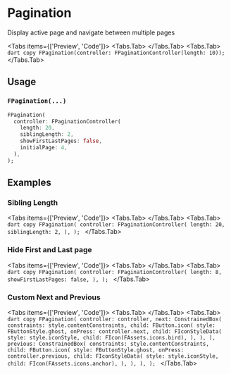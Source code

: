 
# Pagination
Display active page and navigate between multiple pages

<LinkBadgeGroup>
    <LinkBadge label="API Reference" href="https://pub.dev/documentation/forui/latest/forui.widgets.pagination/"/>
</LinkBadgeGroup>

<Tabs items={['Preview', 'Code']}>
    <Tabs.Tab>
        <Widget name='pagination' variant='default' height={400}/>
    </Tabs.Tab>
    <Tabs.Tab>
        ```dart copy
        FPagination(controller: FPaginationController(length: 10));
        ```
    </Tabs.Tab>
</Tabs>

## Usage

### `FPagination(...)`

```dart copy
FPagination(
  controller: FPaginationController(
    length: 20,
    siblingLength: 2,
    showFirstLastPages: false,
    initialPage: 4,
  ),
);
```

## Examples


### Sibling Length
<Tabs items={['Preview', 'Code']}>
    <Tabs.Tab>
        <Widget name='pagination' variant='siblingLength' height={400}/>
    </Tabs.Tab>
    <Tabs.Tab>
        ```dart copy
        FPagination(
          controller: FPaginationController(
            length: 20,
            siblingLength: 2,
          ),
        );
        ```
    </Tabs.Tab>
</Tabs>


### Hide First and Last page
<Tabs items={['Preview', 'Code']}>
    <Tabs.Tab>
        <Widget name='pagination' variant='hideFirstLast' height={400}/>
    </Tabs.Tab>
    <Tabs.Tab>
        ```dart copy
        FPagination(
          controller: FPaginationController(
            length: 8,
            showFirstLastPages: false,
          ),
        );
        ```
    </Tabs.Tab>
</Tabs>

### Custom Next and Previous
<Tabs items={['Preview', 'Code']}>
    <Tabs.Tab>
        <Widget name='pagination' variant='customIcon' height={400}/>
    </Tabs.Tab>
    <Tabs.Tab>
        ```dart copy
        FPagination(
          controller: controller,
          next: ConstrainedBox(
            constraints: style.contentConstraints,
              child: FButton.icon(
                style: FButtonStyle.ghost,
                onPress: controller.next,
                child: FIconStyleData(
                  style: style.iconStyle,
                  child: FIcon(FAssets.icons.bird),
                ),
              ),
            ),
          previous: ConstrainedBox(
            constraints: style.contentConstraints,
            child: FButton.icon(
              style: FButtonStyle.ghost,
              onPress: controller.previous,
              child: FIconStyleData(
                style: style.iconStyle,
                child: FIcon(FAssets.icons.anchor),
              ),
            ),
          ),
        );
        ```
    </Tabs.Tab>
</Tabs>